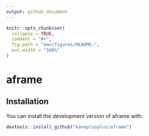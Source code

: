 ```yaml
---
output: github_document
---
```


<!-- README.md is generated from README.Rmd. Please edit that file -->

```r
knitr::opts_chunk$set(
  collapse = TRUE,
  comment = "#>",
  fig.path = "man/figures/README-",
  out.width = "100%"
)
```

# aframe

<!-- badges: start -->
<!-- badges: end -->

## Installation

You can install the development version of aframe with:

``` r
devtools::install_github("kaneplusplus/aframe")
```

